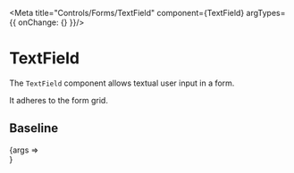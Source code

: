 
<Meta title="Controls/Forms/TextField" component={TextField} argTypes={{ onChange: {} }}/>

# TextField

The `TextField` component allows textual user input in a form.

It adheres to the form grid.

## Baseline

<Canvas>
	<Story name="Baseline" args={{
		label: 'First name',
		placeholder: 'John',
		gridSpan: 10,
	}}>
		{args => <Form>
			<TextField {...args}/>
		</Form>}
	</Story>
</Canvas>

<ArgsTable story="Baseline"/>
